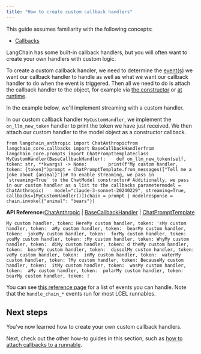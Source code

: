 ```yaml
---
title: "How to create custom callback handlers"
---
```


<Info>
  This guide assumes familiarity with the following concepts:

  * [Callbacks](/oss/concepts/callbacks)
</Info>

LangChain has some built-in callback handlers, but you will often want to create your own handlers with custom logic.

To create a custom callback handler, we need to determine the [event(s)](https://python.langchain.com/api_reference/core/callbacks/langchain_core.callbacks.base.BaseCallbackHandler.html#langchain-core-callbacks-base-basecallbackhandler) we want our callback handler to handle as well as what we want our callback handler to do when the event is triggered. Then all we need to do is attach the callback handler to the object, for example via [the constructor](/oss/how_to/callbacks_constructor) or [at runtime](/oss/how_to/callbacks_runtime).

In the example below, we'll implement streaming with a custom handler.

In our custom callback handler `MyCustomHandler`, we implement the `on_llm_new_token` handler to print the token we have just received. We then attach our custom handler to the model object as a constructor callback.

```
from langchain_anthropic import ChatAnthropicfrom langchain_core.callbacks import BaseCallbackHandlerfrom langchain_core.prompts import ChatPromptTemplateclass MyCustomHandler(BaseCallbackHandler):    def on_llm_new_token(self, token: str, **kwargs) -> None:        print(f"My custom handler, token: {token}")prompt = ChatPromptTemplate.from_messages(["Tell me a joke about {animal}"])# To enable streaming, we pass in `streaming=True` to the ChatModel constructor# Additionally, we pass in our custom handler as a list to the callbacks parametermodel = ChatAnthropic(    model="claude-3-sonnet-20240229", streaming=True, callbacks=[MyCustomHandler()])chain = prompt | modelresponse = chain.invoke({"animal": "bears"})
```

**API Reference:**[ChatAnthropic](https://python.langchain.com/api_reference/anthropic/chat_models/langchain_anthropic.chat_models.ChatAnthropic.html) | [BaseCallbackHandler](https://python.langchain.com/api_reference/core/callbacks/langchain_core.callbacks.base.BaseCallbackHandler.html) | [ChatPromptTemplate](https://python.langchain.com/api_reference/core/prompts/langchain_core.prompts.chat.ChatPromptTemplate.html)

```
My custom handler, token: HereMy custom handler, token: 'sMy custom handler, token:  aMy custom handler, token:  bearMy custom handler, token:  jokeMy custom handler, token:  forMy custom handler, token:  youMy custom handler, token: :My custom handler, token: WhyMy custom handler, token:  diMy custom handler, token: d theMy custom handler, token:  bearMy custom handler, token:  dissolMy custom handler, token: veMy custom handler, token:  inMy custom handler, token:  waterMy custom handler, token: ?My custom handler, token: BecauseMy custom handler, token:  itMy custom handler, token:  wasMy custom handler, token:  aMy custom handler, token:  polarMy custom handler, token:  bearMy custom handler, token: !
```

You can see [this reference page](https://python.langchain.com/api_reference/core/callbacks/langchain_core.callbacks.base.BaseCallbackHandler.html#langchain-core-callbacks-base-basecallbackhandler) for a list of events you can handle. Note that the `handle_chain_*` events run for most LCEL runnables.

## Next steps

You've now learned how to create your own custom callback handlers.

Next, check out the other how-to guides in this section, such as [how to attach callbacks to a runnable](/oss/how_to/callbacks_attach).
